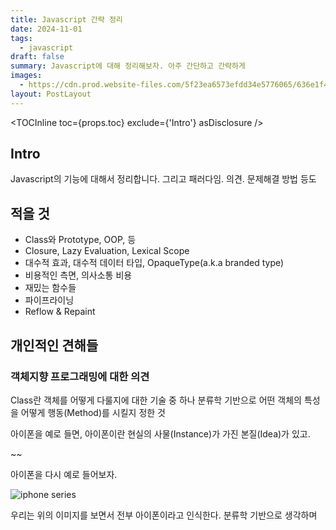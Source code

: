 ```yaml
---
title: Javascript 간략 정리
date: 2024-11-01
tags:
  - javascript
draft: false
summary: Javascript에 대해 정리해보자. 아주 간단하고 간략하게
images:
  - https://cdn.prod.website-files.com/5f23ea6573efdd34e5776065/636e1f4daaa7ec2581239cdf_Test%20Automation%20requires%20coding%20skill%2C%20discuss.jpg
layout: PostLayout
---
```


<TOCInline toc={props.toc} exclude={'Intro'} asDisclosure />

## Intro

Javascript의 기능에 대해서 정리합니다.
그리고 패러다임. 의견. 문제해결 방법 등도


## 적을 것

* Class와 Prototype, OOP, 등
* Closure, Lazy Evaluation, Lexical Scope
* 대수적 효과, 대수적 데이터 타입, OpaqueType(a.k.a branded type)
* 비용적인 측면, 의사소통 비용
* 재밌는 함수들
* 파이프라이닝
* Reflow & Repaint


## 개인적인 견해들

### 객체지향 프로그래밍에 대한 의견

Class란 객체를 어떻게 다룰지에 대한 기술 중 하나
분류학 기반으로 어떤 객체의 특성을 어떻게 행동(Method)를 시킬지 정한 것

아이폰을 예로 들면, 아이폰이란 현실의 사물(Instance)가 가진 본질(Idea)가 있고.


~~


아이폰을 다시 예로 들어보자.

![iphone series](https://revibe.me/cdn/shop/articles/The_Evolution_of_the_iPhone_1100x.png?v=1698989714)

우리는 위의 이미지를 보면서 전부 아이폰이라고 인식한다. 분류학 기반으로 생각하며